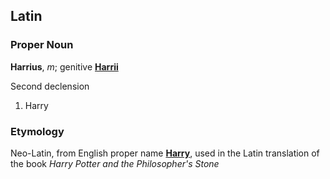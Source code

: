 ==Latin==
===Proper Noun===
'''Harrius''', ''m''; genitive '''[[Harrii]]'''

Second declension

# Harry

===Etymology===
Neo-Latin, from English proper name '''[[Harry]]''', used in the Latin translation of the book ''Harry Potter and the Philosopher's Stone''
